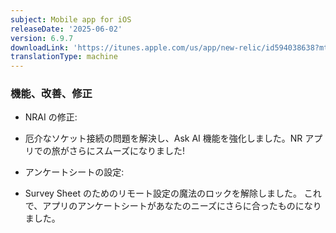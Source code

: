 ```yaml
---
subject: Mobile app for iOS
releaseDate: '2025-06-02'
version: 6.9.7
downloadLink: 'https://itunes.apple.com/us/app/new-relic/id594038638?mt=8'
translationType: machine
---
```


### 機能、改善、修正

* NRAI の修正:
- 厄介なソケット接続の問題を解決し、Ask AI 機能を強化しました。NR アプリでの旅がさらにスムーズになりました!

* アンケートシートの設定:
- Survey Sheet のためのリモート設定の魔法のロックを解除しました。 これで、アプリのアンケートシートがあなたのニーズにさらに合ったものになりました。
